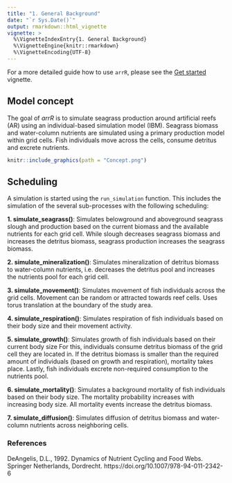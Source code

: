 ```yaml
---
title: "1. General Background"
date: "`r Sys.Date()`"
output: rmarkdown::html_vignette
vignette: >
  %\VignetteIndexEntry{1. General Background}
  %\VignetteEngine{knitr::rmarkdown}
  %\VignetteEncoding{UTF-8}
---
```


For a more detailed guide how to use `arrR`, please see the [Get started](getstarted.html) vignette.

## Model concept

The goal of *arrR* is to simulate seagrass production around artificial reefs (AR) using an individual-based simulation model (IBM). Seagrass biomass and water-column nutrients are simulated using a primary production model within grid cells. Fish individuals move across the cells, consume detritus and excrete nutrients. 

```r

knitr::include_graphics(path = "Concept.png")

```

## Scheduling

A simulation is started using the `run_simulation` function. This includes the simulation of the several sub-processes with the following scheduling:

**1. simulate_seagrass()**: Simulates belowground and aboveground seagrass slough and production based on the current biomass and the available nutrients for each grid cell. While slough decreases seagrass biomass and increases the detritus biomass, seagrass production increases the seagrass biomass.

**2. simulate_mineralization()**: Simulates mineralization of detritus biomass to water-column nutrients, i.e. decreases the detritus pool and increases the nutrients pool for each grid cell.

**3. simulate_movement()**: Simulates movement of fish individuals across the grid cells. Movement can be random or attracted towards reef cells. Uses torus translation at the boundary of the study area. 

**4. simulate_respiration()**: Simulates respiration of fish individuals based on their body size and their movement activity.

**5. simulate_growth()**: Simulates growth of fish individuals based on their current body size For this, individuals consume detritus biomass of the grid cell they are located in. If the detritus biomass is smaller than the required amount of individuals (based on growth and respiration), mortality takes place. Lastly, fish individuals excrete non-required consumption to the nutrients pool.

**6. simulate_mortality()**: Simulates a background mortality of fish individuals based on their body size. The mortality probability increases with increasing body size. All mortality events increase the detritus biomass.

**7. simulate_diffusion()**: Simulates diffusion of detritus biomass and water-column nutrients  across neighboring cells.

### References
DeAngelis, D.L., 1992. Dynamics of Nutrient Cycling and Food Webs. Springer Netherlands, Dordrecht. https://doi.org/10.1007/978-94-011-2342-6

